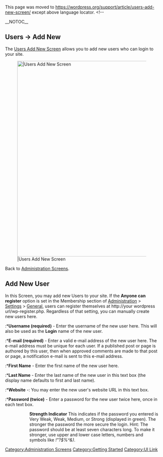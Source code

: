 {{Languages|
{{en|Users Add New Screen}}
{{hr|Zaslon Korisnici-Dodaj Nove}}
{{ja|管理画面/ユーザー/新規追加}}
{{pt-br|Sub-Painel Usuários-Adicionar Novo}}
}}
This page was moved to https://wordpress.org/support/article/users-add-new-screen/ except above language locator.
<!--

__NOTOC__
==Users &rarr; Add New==

The [[Users Add New Screen]] allows you to add new users who can login to your site.

[[Image:useradd.png|640px||Users Add New Screen]]

Back to [[Administration Screens]].

==Add New User==
In this Screen, you may add new Users to your site.  If the '''Anyone can register''' option is set in the Membership section of [[Administration_Screens|Administration]] > [[Administration_Screens#General|Settings]] > [[Settings_General_Screen|General]], users can register themselves at <nowiki>http://your wordpress url/wp-register.php</nowiki>.  Regardless of that setting, you can manually create new users here.
:*'''Username (required)''' -  Enter the username of the new user here.  This will also be used as the '''Login''' name of the new user.
:*'''E-mail (required)''' -  Enter a valid e-mail address of the new user here. The e-mail address must be unique for each user.  If a published post or page is authored by this user, then when approved comments are made to that post or page, a notification e-mail is sent to this e-mail address.  
:*'''First Name''' -  Enter the first name of the new user here.
:*'''Last Name''' - Enter the last name of the new user in this text box (the display name defaults to first and last name).
:*'''Website''' -:  You may enter the new user's website URL in this text box.
:*'''Password (twice)''' - Enter a password for the new user twice here, once in each text box.
:: '''Strength Indicator'''  This indicates if the password you entered is Very Weak, Weak, Medium, or Strong (displayed in green).  The stronger the password the more secure the login.  Hint: The password should be at least seven characters long. To make it stronger, use upper and lower case letters, numbers and symbols like ''!"?$%^&)''.
:*'''Send Password?''' - Check the box to '''Send this password to the new user by email'''.
:*'''Role''' -  Select the desired [[Roles and Capabilities|Role]] for this User from the drop-down box. Default: [[Administration Screens|Administration]] > [[Administration Screens#Settings - Configuration Settings|Settings]] > [[Settings_General_Screen|General]] - New User Default Role
:*'''Add New User''' -  Click this important button to save the new user's information into WordPress' database.  If you don't click this button, the user will not be added.  A flash message at the top of the screen will advise you that the new user has been added.

{{Administration Screens Footer}}

[[Category:Administration Screens]]
[[Category:Getting Started]]
[[Category:UI Link]]